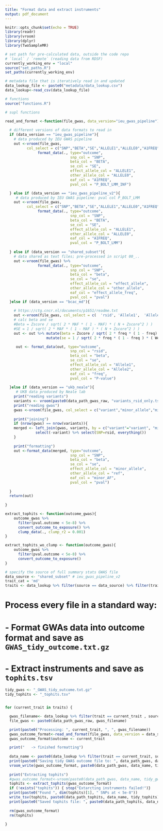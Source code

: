 ```yaml
---
title: "Format data and extract instruments"
output: pdf_document
---
```


```r
knitr::opts_chunk$set(echo = TRUE)
library(readr)
library(vroom)
library(dplyr)
library(TwoSampleMR)
```

```r
# set path for pre-calculated data, outside the code repo
# `local` / `remote` (reading data from RDSF)
currently_working_env = "local"
source("set_paths.R")
set_paths(currently_working_env)

# metadata file that is iteratively read in and updated
data_lookup_file <- paste0("metadata/data_lookup.csv")
data_lookup<-read_csv(data_lookup_file)

# functions
source("functions.R")
```


```r
# supl functions

read_and_format <-function(file_gwas, data_version="ieu_gwas_pipeline"){
  
  # different versions of data formats to read in
  if (data_version == "ieu_gwas_pipeline"){
    # data produced by IEU GWAS pipeline
    out <-vroom(file_gwas,
          col_select = c("SNP","BETA","SE","ALLELE1","ALLELE0","A1FREQ","P_BOLT_LMM_INF")) %>% 
               format_data(., type="outcome",
                              snp_col = "SNP",
                              beta_col = "BETA",
                              se_col = "SE",
                              effect_allele_col = "ALLELE1",
                              other_allele_col = "ALLELE0",
                              eaf_col = "A1FREQ",
                              pval_col = "P_BOLT_LMM_INF")

  } else if (data_version == "ieu_gwas_pipeline_v2"){
     # data produced by IEU GWAS pipeline: pval col P_BOLT_LMM
    out <-vroom(file_gwas,
          col_select = c("SNP","BETA","SE","ALLELE1","ALLELE0","A1FREQ","P_BOLT_LMM")) %>% 
               format_data(., type="outcome",
                              snp_col = "SNP",
                              beta_col = "BETA",
                              se_col = "SE",
                              effect_allele_col = "ALLELE1",
                              other_allele_col = "ALLELE0",
                              eaf_col = "A1FREQ",
                              pval_col = "P_BOLT_LMM")
    
  } else if (data_version == "shared_subset"){
    # data shared as text files; pre-processed in script 00_..
    out <-vroom(file_gwas) %>% 
               format_data(., type="outcome",
                              snp_col = "SNP",
                              beta_col = "beta",
                              se_col = "se",
                              effect_allele_col = "effect_allele",
                              other_allele_col = "other_allele",
                              eaf_col = "effect_allele_freq",
                              pval_col = "pval")
  }else if (data_version == "bcac_md"){
    
    # https://ctg.cncr.nl/documents/p1651/readme.txt
    out <-vroom(file_gwas, col_select = c(	'rsid',	'Allele1',	'Allele2'	,'freq' ,	'Zscore',"Weight",	'P-value') ) 
    # calc beta and se
    #Beta = Zscore / sqrt( 2 * MAF * ( 1 - MAF) * ( N + Zscore^2 ) )
    #SE = 1 / sqrt( 2 * MAF * ( 1 - MAF ) * ( N + Zscore^2 ) )
    out <- out %>% mutate(beta = Zscore / sqrt( 2 * freq * ( 1 - freq) * ( Weight + Zscore^2 ) )) %>% 
                   mutate(se = 1 / sqrt( 2 * freq * ( 1 - freq ) * ( Weight + Zscore^2 ) ))

     out <- format_data(out, type="outcome",
                              snp_col = "rsid",
                              beta_col = "beta",
                              se_col = "se",
                              effect_allele_col = "Allele1",
                              other_allele_col = "Allele2",
                              eaf_col = "freq",
                              pval_col = "P-value")
     
  }else if (data_version == "ukb_neale"){
     # UKB data produced by Neale lab
    print("reading variants")
    variants <- vroom(paste0(data_path_gwas_raw, "variants_rsid_only.tsv")) # this is a col subset of variants.tsv.bgz from Neale lab
    print("reading gwas")
    gwas <-vroom(file_gwas, col_select = c("variant","minor_allele","minor_AF","beta","se","pval"))
    
    print("joining")
    if (nrow(gwas) == nrow(variants)){
    merged <- left_join(gwas, variants, by = c("variant"="variant", "minor_allele"="alt")) %>% 
              select(-variant) %>% select(SNP=rsid, everything())
    }
    
    print("formatting")
    out <-format_data(merged, type="outcome",
                              snp_col = "SNP",
                              beta_col = "beta",
                              se_col = "se",
                              effect_allele_col = "minor_allele",
                              other_allele_col = "ref",
                              eaf_col = "minor_AF",
                              pval_col = "pval")
    
  } 
  return(out)
  
}

extract_tophits <- function(outcome_gwas){
    outcome_gwas %>%
      filter(pval.outcome < 5e-8) %>% 
      convert_outcome_to_exposure() %>% 
      clump_data(., clump_r2 = 0.001)
}

extract_tophits_wo_clump <- function(outcome_gwas){
    outcome_gwas %>%
      filter(pval.outcome < 5e-8) %>% 
      convert_outcome_to_exposure() 
}
```

```r
# specify the source of full summary stats GWAS file
data_source <- "shared_subset" # ieu_gwas_pipeline_v2
trait_cat = 'md'
traits <- data_lookup %>% filter(source == data_source) %>% filter(trait_category == trait_cat) %>%  pull(trait)
```

# Process every file in a standard way: 
# - Format GWAs data into outcome format and save as `GWAS_tidy_outcome.txt.gz`
# - Extract instruments and save as `tophits.tsv`

```r

tidy_gwas <- "_GWAS_tidy_outcome.txt.gz"
tidy_tophits <- "_tophits.tsv"


for (current_trait in traits) {

  gwas_filename<- data_lookup %>% filter(trait == current_trait , source == data_source, trait_category == trait_cat) %>% pull(original_file)
  file_gwas <- paste0(data_path_gwas_raw, gwas_filename)

  print(paste0("Processing: ", current_trait, ", ", gwas_filename))
  gwas_outcome_format<-read_and_format(file_gwas, data_version = data_source)
  gwas_outcome_format$outcome <- current_trait

  print("   -> finished formatting")
  
  data_name <- paste0(data_lookup %>% filter(trait == current_trait, source == data_source, trait_category == trait_cat) %>% pull(trait_file_name))
  print(paste0("Saving tidy GWAS outcome file to: ", data_path_gwas, data_name, tidy_gwas))
  vroom_write(gwas_outcome_format, paste0(data_path_gwas, data_name, tidy_gwas ))
  
  print("Extracting tophits")
  #gwas_outcome_format<-vroom(paste0(data_path_gwas, data_name, tidy_gwas )) # uncomment if need to run from here
  tophits <- extract_tophits(gwas_outcome_format)
  if (!exists("tophits")) { stop("Extarcting instruments failed!")}
  print(paste0("Found ", dim(tophits)[1], " SNPs at < 5e-8"))
  write_tsv(tophits, paste0(data_path_tophits, data_name, tidy_tophits))
  print(paste0("Saved tophits file: ", paste0(data_path_tophits, data_name, tidy_tophits)))
  
  rm(gwas_outcome_format)
  rm(tophits)
  
}                       
```


